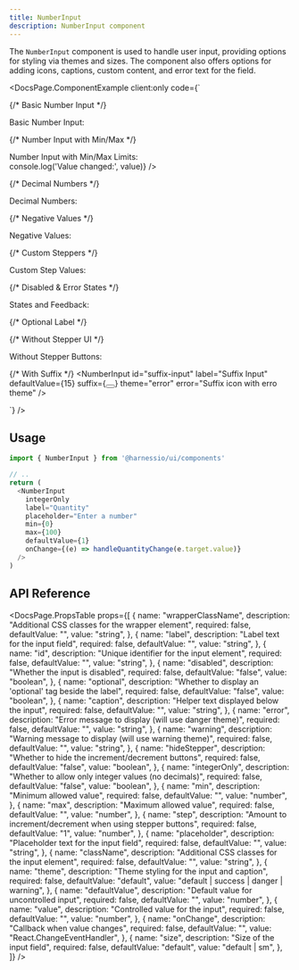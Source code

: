 ```yaml
---
title: NumberInput
description: NumberInput component
---
```


The `NumberInput` component is used to handle user input, providing options for styling via themes and sizes.
The component also offers options for adding icons, captions, custom content, and error text for the field.


<DocsPage.ComponentExample
  client:only
  code={`<div className="flex flex-col gap-8 min-w-[400px]">
  {/* Basic Number Input */}
  <div className="font-bold w-full mb-2">Basic Number Input:</div>
  <NumberInput id="basic-number" label="Basic Number Input" placeholder="Enter a number" />
  
  {/* Number Input with Min/Max */}
  <div className="font-bold w-full mb-2">Number Input with Min/Max Limits:</div>
  <NumberInput 
    id="limited-range" 
    label="Limited Range (0-10)" 
    min={0} 
    max={10} 
    defaultValue={5}
    onChange={(value) => console.log('Value changed:', value)} 
  />
  
  {/* Decimal Numbers */}
  <div className="font-bold w-full mb-2">Decimal Numbers:</div>
  <NumberInput 
    id="decimal-input" 
    allowDecimal
    label="With Decimals" 
    decimalScale={2} 
    defaultValue={3.14} 
  />
  <NumberInput 
    id="integer-only" 
    label="Integer Only" 
    allowDecimal={false}
    defaultValue={42} 
  />
  
  {/* Negative Values */}
  <div className="font-bold w-full mb-2">Negative Values:</div>
  <NumberInput 
    id="allow-negative" 
    label="Allow Negative"  
    defaultValue={-10} 
  />
  <NumberInput 
    id="positive-only" 
    label="Positive Only"  
    min={0}
    defaultValue={10} 
  />
  
  {/* Custom Steppers */}
  <div className="font-bold w-full mb-2">Custom Step Values:</div>
  <NumberInput 
    id="small-increment" 
    label="Increment by 0.1" 
    step={0.1} 
    allowDecimal={true}
    defaultValue={1.0} 
  />
  <NumberInput 
    id="large-increment" 
    label="Increment by 5" 
    step={5} 
    defaultValue={10} 
  />
  
  {/* Disabled & Error States */}
  <div className="font-bold w-full mb-2">States and Feedback:</div>
  <NumberInput 
    id="disabled-input" 
    label="Disabled Input" 
    disabled 
    defaultValue={50} 
  />
  <NumberInput 
    id="error-input" 
    label="With Error" 
    error="Please enter a valid number" 
    theme="danger"
  />
  <NumberInput 
    id="warning-input" 
    label="With Warning" 
    warning="This is a high value" 
    theme="warning"
    defaultValue={95}
  />
  <NumberInput 
    id="caption-input" 
    label="With Caption" 
    caption="Enter your preferred quantity" 
    defaultValue={1}
  />
  
  {/* Optional Label */}
  <NumberInput 
    id="optional-input" 
    label="Optional Field" 
    optional={true} 
  />  
  
  {/* Without Stepper UI */}
  <div className="font-bold w-full mb-2">Without Stepper Buttons:</div>
  <NumberInput 
    hideStepper
    id="no-stepper" 
    label="No Stepper UI" 
    placeholder="Enter a number manually"
  />
  
  {/* With Suffix */}
  <NumberInput
    id="suffix-input"
    label="Suffix Input"
    defaultValue={15}
    suffix={<Button variant="outline" iconOnly className="cn-input-suffix">
      <Icon name="chevron-right" size={14} />
    </Button>}
    theme="error"
    error="Suffix icon with erro theme"
  />
</div>`}
/>

## Usage

```typescript jsx
import { NumberInput } from '@harnessio/ui/components'

// ..
return (
  <NumberInput
    integerOnly
    label="Quantity"
    placeholder="Enter a number"
    min={0}
    max={100}
    defaultValue={1}
    onChange={(e) => handleQuantityChange(e.target.value)}
  />
)
```

## API Reference

<DocsPage.PropsTable
  props={[
    {
      name: "wrapperClassName",
      description: "Additional CSS classes for the wrapper element",
      required: false,
      defaultValue: "",
      value: "string",
    },
    {
      name: "label",
      description: "Label text for the input field",
      required: false,
      defaultValue: "",
      value: "string",
    },
    {
      name: "id",
      description: "Unique identifier for the input element",
      required: false,
      defaultValue: "",
      value: "string",
    },
    {
      name: "disabled",
      description: "Whether the input is disabled",
      required: false,
      defaultValue: "false",
      value: "boolean",
    },
    {
      name: "optional",
      description: "Whether to display an 'optional' tag beside the label",
      required: false,
      defaultValue: "false",
      value: "boolean",
    },
    {
      name: "caption",
      description: "Helper text displayed below the input",
      required: false,
      defaultValue: "",
      value: "string",
    },
    {
      name: "error",
      description: "Error message to display (will use danger theme)",
      required: false,
      defaultValue: "",
      value: "string",
    },
    {
      name: "warning",
      description: "Warning message to display (will use warning theme)",
      required: false,
      defaultValue: "",
      value: "string",
    },
    {
      name: "hideStepper",
      description: "Whether to hide the increment/decrement buttons",
      required: false,
      defaultValue: "false",
      value: "boolean",
    },
    {
      name: "integerOnly",
      description: "Whether to allow only integer values (no decimals)",
      required: false,
      defaultValue: "false",
      value: "boolean",
    },
    {
      name: "min",
      description: "Minimum allowed value",
      required: false,
      defaultValue: "",
      value: "number",
    },
    {
      name: "max",
      description: "Maximum allowed value",
      required: false,
      defaultValue: "",
      value: "number",
    },
    {
      name: "step",
      description: "Amount to increment/decrement when using stepper buttons",
      required: false,
      defaultValue: "1",
      value: "number",
    },
    {
      name: "placeholder",
      description: "Placeholder text for the input field",
      required: false,
      defaultValue: "",
      value: "string",
    },
    {
      name: "className",
      description: "Additional CSS classes for the input element",
      required: false,
      defaultValue: "",
      value: "string",
    },
    {
      name: "theme",
      description: "Theme styling for the input and caption",
      required: false,
      defaultValue: "default",
      value: "default | success | danger | warning",
    },
    {
      name: "defaultValue",
      description: "Default value for uncontrolled input",
      required: false,
      defaultValue: "",
      value: "number",
    },
    {
      name: "value",
      description: "Controlled value for the input",
      required: false,
      defaultValue: "",
      value: "number",
    },
    {
      name: "onChange",
      description: "Callback when value changes",
      required: false,
      defaultValue: "",
      value: "React.ChangeEventHandler<HTMLInputElement>",
    },
    {
      name: "size",
      description: "Size of the input field",
      required: false,
      defaultValue: "default",
      value: "default | sm",
    },
  ]}
/>
